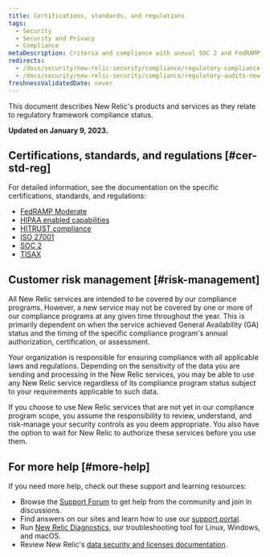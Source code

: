 ```yaml
---
title: Certifications, standards, and regulations
tags:
  - Security
  - Security and Privacy
  - Compliance
metaDescription: Criteria and compliance with annual SOC 2 and FedRAMP audits by New Relic services.
redirects:
  - /docs/security/new-relic-security/compliance/regulatory-compliance-new-relic-services
  - /docs/security/new-relic-security/compliance/regulatory-audits-new-relic-services
freshnessValidatedDate: never
---
```


This document describes New Relic's products and services as they relate to regulatory framework compliance status.

**Updated on January 9, 2023.**

## Certifications, standards, and regulations [#cer-std-reg]

For detailed information, see the documentation on the specific certifications, standards, and regulations:

* [FedRAMP Moderate](/docs/security/security-privacy/compliance/certificates-standards-regulations/fedramp-moderate/)
* [HIPAA enabled capabilities](/docs/security/security-privacy/compliance/certificates-standards-regulations/hipaa/)
* [HITRUST compliance](/docs/security/security-privacy/compliance/hitrust)
* [ISO 27001](/docs/security/security-privacy/compliance/certificates-standards-regulations/iso/)
* [SOC 2](/docs/security/security-privacy/compliance/certificates-standards-regulations/soc2/)
* [TISAX](/docs/security/security-privacy/compliance/certificates-standards-regulations/tisax)

## Customer risk management [#risk-management]

All New Relic services are intended to be covered by our compliance programs. However, a new service may not be covered by one or more of our compliance programs at any given time throughout the year. This is primarily dependent on when the service achieved General Availability (GA) status and the timing of the specific compliance program's annual authorization, certification, or assessment.

Your organization is responsible for ensuring compliance with all applicable laws and regulations. Depending on the sensitivity of the data you are sending and processing in the New Relic services, you may be able to use any New Relic service regardless of its compliance program status subject to your requirements applicable to such data.

If you choose to use New Relic services that are not yet in our compliance program scope, you assume the responsibility to review, understand, and risk-manage your security controls as you deem appropriate. You also have the option to wait for New Relic to authorize these services before you use them.

## For more help [#more-help]

If you need more help, check out these support and learning resources:

* Browse the [Support Forum](https://login.newrelic.com/login) to get help from the community and join in discussions.
* Find answers on our sites and learn how to use our [support portal](https://support.newrelic.com/).
* Run [New Relic Diagnostics](https://docs.newrelic.com/docs/using-new-relic/cross-product-functions/diagnostics-cli-nrdiag/diagnostics-cli-nrdiag/), our troubleshooting tool for Linux, Windows, and macOS.
* Review New Relic's [data security and licenses documentation](https://docs.newrelic.com/docs/licenses/license-information/referenced-policies/security-policy/).
